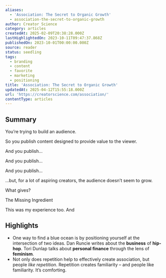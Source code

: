 ```yaml
---
aliases:
  - 'Association: The Secret to Organic Growth'
  - association-the-secret-to-organic-growth
author: Creator Science
category: articles
createdAt: 2025-02-09T20:38:28.000Z
lastHighlightedOn: 2023-10-11T09:47:37.868Z
publishedOn: 2023-10-01T00:00:00.000Z
source: reader
status: seedling
tags:
  - branding
  - content
  - favorite
  - marketing
  - positioning
title: 'Association: The Secret to Organic Growth'
updatedAt: 2025-04-12T15:55:18.000Z
url: 'https://creatorscience.com/association/'
contentType: articles
---
```

## Summary

You’re trying to build an audience.

So you publish content designed to provide value to the viewer.

And you publish…

And you publish…

And you publish…

…but, for a lot of aspiring creators, the audience doesn’t seem to grow.

What gives?

The Missing Ingredient

This was my experience too. And

## Highlights

- One way to find a blue ocean is by positioning yourself at the intersection of two ideas. Dan Runcie writes about the **business** of **hip-hop**. Tori Dunlap talks about **personal finance** through the lens of **feminism**.
- Not only does repetition help to effectively create association, but people _like repetition_. Repetition creates familiarity – and people like familiarity. It’s comforting.
